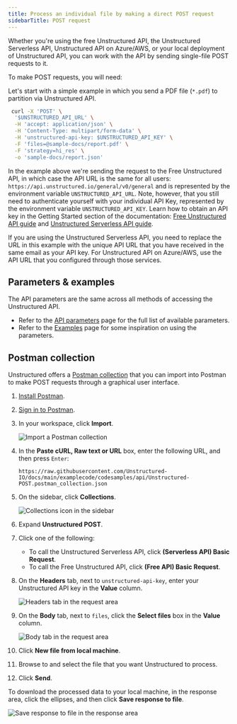 ```yaml
---
title: Process an individual file by making a direct POST request
sidebarTitle: POST request
---
```


Whether you're using the free Unstructured API, the Unstructured Serverless API, Unstructured API on Azure/AWS, or your local
deployment of Unstructured API, you can work with the API by sending single-file POST requests to it. 


<UseIngestInstead />

To make POST requests, you will need:


<SharedAPIKeyURL />

Let's start with a simple example in which you send a PDF file (`*.pdf`) to partition via Unstructured API. 

```bash
 curl -X 'POST' \
  '$UNSTRUCTURED_API_URL' \
  -H 'accept: application/json' \
  -H 'Content-Type: multipart/form-data' \
  -H 'unstructured-api-key: $UNSTRUCTURED_API_KEY' \
  -F 'files=@sample-docs/report.pdf' \
  -F 'strategy=hi_res' \
  -o 'sample-docs/report.json'
```

In the example above we're sending the request to the Free Unstructured API, in which case the API URL is the same for all
users: `https://api.unstructured.io/general/v0/general` and is represented by the environment variable `UNSTRUCTURED_API_URL`. Note, however, that you still need to authenticate yourself with
your individual API Key, represented by the environment variable `UNSTRUCTURED_API_KEY`. Learn how to obtain an API key in the Getting Started section of the documentation:
[Free Unstructured API guide](/api-reference/api-services/free-api) and [Unstructured Serverless API guide](/api-reference/api-services/saas-api-development-guide).

If you are using the Unstructured Serverless API, you need to replace the URL in this example with the unique API URL that you have
received in the same email as your API key. For Unstructured API on Azure/AWS, use the API URL that you
configured through those services.

## Parameters & examples

The API parameters are the same across all methods of accessing the Unstructured API.

* Refer to the [API parameters](/api-reference/api-services/api-parameters) page for the full list of available parameters.
* Refer to the [Examples](/api-reference/api-services/examples) page for some inspiration on using the parameters.

[//]: # (TODO: when we have the concepts page shared across products, link it from here for the users to learn about partition strategies, chunking strategies and other important shared concepts)

## Postman collection


Unstructured offers a [Postman collection](https://learning.postman.com/docs/collections/collections-overview/) that you can import into Postman to make POST requests through a graphical user interface.

1. [Install Postman](https://learning.postman.com/docs/getting-started/installation/installation-and-updates/).
2. [Sign in to Postman](https://learning.postman.com/docs/getting-started/installation/postman-account/#signing-in-to-postman).
3. In your workspace, click **Import**.

   ![Import a Postman collection](/img/api/post/import.png)

4. In the **Paste cURL, Raw text or URL** box, enter the following URL, and then press `Enter`:

   ```
   https://raw.githubusercontent.com/Unstructured-IO/docs/main/examplecode/codesamples/api/Unstructured-POST.postman_collection.json
   ```

5. On the sidebar, click **Collections**.

   ![Collections icon in the sidebar](/img/api/post/collection.png)

6. Expand **Unstructured POST**.
7. Click one of the following:

   - To call the Unstructured Serverless API, click **(Serverless API) Basic Request**.
   - To call the Free Unstructured API, click **(Free API) Basic Request**.

8. On the **Headers** tab, next to `unstructured-api-key`, enter your Unstructured API key in the **Value** column.

   ![Headers tab in the request area](/img/api/post/headers.png) 

   <UseTheCorrectAPIKey />

9. On the **Body** tab, next to `files`, click the **Select files** box in the **Value** column.

   ![Body tab in the request area](/img/api/post/body.png) 

11. Click **New file from local machine**.
12. Browse to and select the file that you want Unstructured to process. 
13. Click **Send**.

To download the processed data to your local machine, in the response area, click the ellipses, and then click **Save response to file**.

![Save response to file in the response area](/img/api/post/save.png)